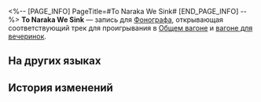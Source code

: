 <%-- [PAGE_INFO]
PageTitle=#To Naraka We Sink#
[END_PAGE_INFO] --%>
{{Предмет Инфобокс
|id          = 210356
|Изображение = Предмет To Naraka We Sink.png
|Тип         = Запись
|Инвентарь   = Ценные предметы
|Редкость    = 3
|Эффект      = 
|Описание    = Запись, которую можно воспроизвести на фонографе экспресса. Это может быть случайное приобретение или подарок от кого-то другого. Когда играет музыка, всплывают самые разные воспоминания: улыбки, встречи, прикосновения и волнение битвы. Может быть, поэтому, даже несмотря на стремительный прогресс общества, люди всё ещё собирают записи.<br />Текущая запись содержит трек To Naraka We Sink.
}}
{{Описание|''Смертность уничтожает жизнь и плоть.''}}
'''To Naraka We Sink''' — запись для [[Фонограф]]а, открывающая соответствующий трек для проигрывания в [[Общий вагон|Общем вагоне]] и [[Вагон для вечеринок|вагоне для вечеринок]].

==На других языках==
{{На других языках
|en   = ''To Naraka We Sink''
|zhs  = 《此身堕泥犁》
|zht  = 〈此身墮泥犁〉
|ja   = 『この身、泥梨に堕ちて』
|ko   = ≪이 몸 결국 나락에 떨어지리≫
|es   = Descenso al Naraka
|fr   = «&nbsp;To Naraka We Sink&nbsp;»
|ru   = To Naraka We Sink
|th   = "To Naraka We Sink"
|vi   = "Rơi Vào Địa Ngục"
|de   = „Zurück zu Staub“
|id   = "To Naraka We Sink"
|pt   = "To Naraka We Sink"
}}

==История изменений==
{{История изменений|3.5}}